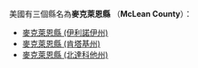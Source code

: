 美國有三個縣名為'''麥克萊恩縣''' （'''McLean County'''）：
* [[麥克萊恩縣_(伊利諾伊州)|麥克萊恩縣 (伊利諾伊州)]]
* [[麥克萊恩縣_(肯塔基州)|麥克萊恩縣 (肯塔基州)]]
* [[麥克萊恩縣_(北達科他州)|麥克萊恩縣 (北達科他州)]]
{{disambig|M麥克萊恩縣|Cat=五字县名消歧义}}